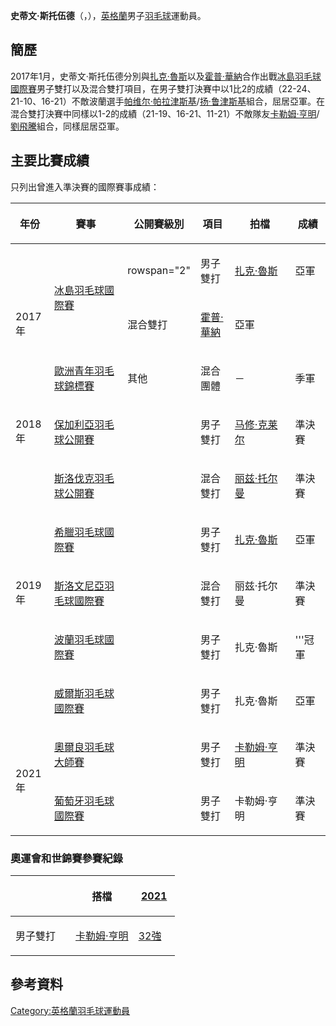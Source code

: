 {{noteTA|G1=Badminton}}
{{Infobox 羽球選手
| playername              = 史蒂文·斯托伍德<br/>{{lang|en|Steven Stallwood}}
| image                   = 
| size                    = 
| caption                 = 
| birth_name              = 
| date_of_birth           = {{birth_date_and_age|1999|4|1}}
| place_of_birth          = {{ENG}}
| height                  = 
| weight                  = 
| event                   = 男子雙打、混合雙打
| country                 = {{GBR}}<br/>{{ENG}}
| years_started           = 
| coach                   = 
| highest_ranking         = 第627位（男雙-[[扎克·魯斯|魯斯]]）
| date_of_highest_ranking = 2016年12月1日<ref name="ranking">[http://bwfcontent.tournamentsoftware.com/ranking/player.aspx?id=12404&player=1348956 BWF World Ranking - Ranking of Steven STALLWOOD (62414)]{{en}}</ref>
| current_ranking         = 第650位（男雙-[[扎克·魯斯|魯斯]]）<br/>第704位（男雙-[[Harry_Arksey|Arksey]]）<br/>第704位（男雙-[[Avinash_Gupta|Gupta]]）<br/>第766位（混雙-[[Molly_Chapman|Chapman]]）
| date_of_current_ranking = 2017年1月26日<ref>{{en}}[http://bwfcontent.tournamentsoftware.com/ranking/category.aspx?id=12746&category=474 BWF World Ranking - BWF世界排名榜 (1/26/2017) - Men's doubles] {{Wayback|url=http://bwfcontent.tournamentsoftware.com/ranking/category.aspx?id=12746&category=474 |date=20220514111432 }}</ref><ref>{{en}}[http://bwfcontent.tournamentsoftware.com/ranking/category.aspx?id=12746&category=476 BWF World Ranking - BWF世界排名榜 (1/26/2017) - Mixed doubles] {{Wayback|url=http://bwfcontent.tournamentsoftware.com/ranking/category.aspx?id=12746&category=476 |date=20220514111556 }}</ref>
| played                  = 6勝–5負（男單）<br/>11勝–9負（男雙）<br/>12勝–7負（混雙）
| titles                  = 
| bwf_profile             = D6095E4C-8516-4BEF-9C9C-2FB06EC5772B
| bwf_id                  = 62414
| updated                 = 2017年1月26日
}}
{{MedalTableTop}}
{{MedalSport | 男子[[羽毛球|羽毛球]]}}
{{MedalCountry | {{ENG}}}}
{{MedalCompetition | [[歐洲青年羽毛球錦標賽|歐洲青年羽毛球錦標賽]]}}
{{MedalBronze| [[2017年歐洲青年羽毛球錦標賽|2017年 米盧斯]] | 混合團體 }}
{{MedalBottom}}
'''史蒂文·斯托伍德'''（{{lang-en|'''Steven Stallwood'''}}，{{bd|1999年|4月1日|}}），[[英格蘭|英格蘭]]男子[[羽毛球|羽毛球]]運動員。

==簡歷==
2017年1月，史蒂文·斯托伍德分別與[[扎克·魯斯|扎克·魯斯]]以及[[霍普·華納|霍普·華納]]合作出戰[[2017年冰島羽毛球國際賽|冰島羽毛球國際賽]]男子雙打以及混合雙打項目，在男子雙打決賽中以1比2的成績（22-24、21-10、16-21）不敵波蘭選手[[帕维尔·帕拉津斯基|帕维尔·帕拉津斯基]]/[[扬·鲁津斯基|扬·鲁津斯基]]組合，屈居亞軍。在混合雙打決賽中同樣以1-2的成績（21-19、16-21、11-21）不敵隊友[[卡勒姆·亨明|卡勒姆·亨明]]/[[劉飛騰|劉飛騰]]組合，同樣屈居亞軍。

==主要比賽成績==
只列出曾進入準決賽的國際賽事成績：
{| class=wikitable style="text-align:center; font-size:small;" 
!width="50"|年份
!width="180"|賽事
!width="80"|公開賽級別
!width="60"|項目
!width="140"|拍檔
!width="50"|成績
|-
!rowspan="3"|2017年
|rowspan="2"|[[2017年冰島羽毛球國際賽|冰島羽毛球國際賽]]
|rowspan="2" {{BWFIS}}
|男子雙打
|[[扎克·魯斯|扎克·魯斯]]
|bgcolor="silver"|亞軍
|-
|混合雙打
|[[霍普·華納|霍普·華納]]
|bgcolor="silver"|亞軍
|-
|[[2017年歐洲青年羽毛球錦標賽|歐洲青年羽毛球錦標賽]]
|其他
|混合團體
|－
|bgcolor="#b8860b"|季軍
|-
!rowspan="1"|2018年
|[[2018年保加利亞羽毛球公開賽|保加利亞羽毛球公開賽]]
|{{BWFIS}}
|男子雙打
|[[马修·克莱尔|马修·克莱尔]]
|bgcolor="#b8860b"|準決賽
|-
!rowspan="5"|2019年
|[[2019年斯洛伐克羽毛球公開賽|斯洛伐克羽毛球公開賽]]
|{{BWFFS}}
|混合雙打
|[[丽兹·托尔曼|丽兹·托尔曼]]
|bgcolor="#b8860b"|準決賽
|-
|[[2019年希臘羽毛球國際賽|希臘羽毛球國際賽]]
|{{BWFFS}}
|男子雙打
|[[扎克·魯斯|扎克·魯斯]]
|bgcolor="silver"|亞軍
|-
|[[2019年斯洛文尼亞羽毛球國際賽|斯洛文尼亞羽毛球國際賽]]
|{{BWFIS}}
|混合雙打
|丽兹·托尔曼
|bgcolor="#b8860b"|準決賽
|-
|[[2019年波蘭羽毛球國際賽|波蘭羽毛球國際賽]]
|{{BWFIS}}
|男子雙打
|扎克·魯斯
|bgcolor="gold"|'''冠軍
|-
|[[2019年威爾斯羽毛球國際賽|威爾斯羽毛球國際賽]]
|{{BWFIS}}
|男子雙打
|扎克·魯斯
|bgcolor="silver"|亞軍
|-
!rowspan="2"|2021年
|[[2021年奧爾良羽毛球大師賽|奧爾良羽毛球大師賽]]
|{{BWF100}}
|男子雙打
|[[卡勒姆·亨明|卡勒姆·亨明]]
|bgcolor="#b8860b"|準決賽
|-
|[[2021年葡萄牙羽毛球國際賽|葡萄牙羽毛球國際賽]]
|{{BWFIS}}
|男子雙打
|卡勒姆·亨明
|bgcolor="#b8860b"|準決賽
|}
{{BWF賽事級別索引}}

===奧運會和世錦賽參賽紀錄===
{| class=wikitable style="text-align:center; font-size:small;" 
!
!搭檔
!width="50"|[[2021年世界羽毛球錦標賽|2021]]
|-
!width="80"|男子雙打
|align="left"|[[卡勒姆·亨明|卡勒姆·亨明]]
|[[2021年世界羽毛球錦標賽男子雙打項目|32強]]
|}

==參考資料==
{{Reflist}}

{{DEFAULTSORT:Stallwood, Steven}}
[[Category:英格蘭羽毛球運動員|Category:英格蘭羽毛球運動員]]